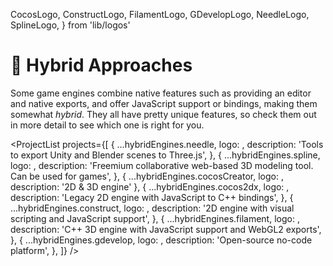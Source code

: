   CocosLogo,
  ConstructLogo,
  FilamentLogo,
  GDevelopLogo,
  NeedleLogo,
  SplineLogo,
} from 'lib/logos'

# 🧬 Hybrid Approaches

Some game engines combine native features such as providing an editor and native exports, and offer JavaScript support or bindings, making them somewhat _hybrid_. They all have pretty unique features, so check them out in more detail to see which one is right for you.

<ProjectList
  projects={[
    {
      ...hybridEngines.needle,
      logo: <NeedleLogo />,
      description: 'Tools to export Unity and Blender scenes to Three.js',
    },
    {
      ...hybridEngines.spline,
      logo: <SplineLogo />,
      description: 'Freemium collaborative web-based 3D modeling tool. Can be used for games',
    },
    { ...hybridEngines.cocosCreator, logo: <CocosLogo />, description: '2D & 3D engine' },
    {
      ...hybridEngines.cocos2dx,
      logo: <CocosLogo />,
      description: 'Legacy 2D engine with JavaScript to C++ bindings',
    },
    {
      ...hybridEngines.construct,
      logo: <ConstructLogo />,
      description: '2D engine with visual scripting and JavaScript support',
    },
    {
      ...hybridEngines.filament,
      logo: <FilamentLogo />,
      description: 'C++ 3D engine with JavaScript support and WebGL2 exports',
    },
    {
      ...hybridEngines.gdevelop,
      logo: <GDevelopLogo />,
      description: 'Open-source no-code platform',
    },
  ]}
/>
